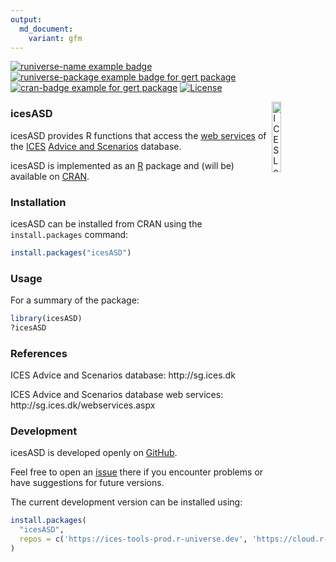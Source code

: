 ```yaml
---
output:
  md_document:
    variant: gfm
---
```


[![runiverse-name example badge](https://ices-tools-prod.r-universe.dev/badges/:name)](https://ices-tools-prod.r-universe.dev/builds)
[![runiverse-package example badge for gert package](https://ices-tools-prod.r-universe.dev/badges/icesASD)](https://ices-tools-prod.r-universe.dev/icesASD)
[![cran-badge example for gert package](http://www.r-pkg.org/badges/version/icesASD)](https://CRAN.R-project.org/package=icesASD)
[![License](https://img.shields.io/badge/license-GPL%20(%3E%3D%202)-blue.svg)](https://www.gnu.org/licenses/gpl-3.0.en.html)

[<img align="right" alt="ICES Logo" width="17%" height="17%" src="http://ices.dk/_layouts/15/1033/images/icesimg/iceslogo.png">](http://ices.dk)

### icesASD

icesASD provides R functions that access the
[web services](http://sg.ices.dk/webservices.aspx) of the [ICES](http://ices.dk)
[Advice and Scenarios](http://sg.ices.dk) database.

icesASD is implemented as an [R](https://www.r-project.org) package and (will be)
available on [CRAN](https://cran.r-project.org/package=icesASD).

### Installation


icesASD can be installed from CRAN using the `install.packages` command:

```r
install.packages("icesASD")
```

### Usage


For a summary of the package:

```r
library(icesASD)
?icesASD
```

### References

ICES Advice and Scenarios database:
http://sg.ices.dk

ICES Advice and Scenarios database web services:
http://sg.ices.dk/webservices.aspx

### Development

icesASD is developed openly on
[GitHub](https://github.com/ices-tools-prod/icesASD).

Feel free to open an [issue](https://github.com/ices-tools-prod/icesASD/issues)
there if you encounter problems or have suggestions for future versions.

The current development version can be installed using:

```r
install.packages(
  "icesASD", 
  repos = c('https://ices-tools-prod.r-universe.dev', 'https://cloud.r-project.org')
)
```
